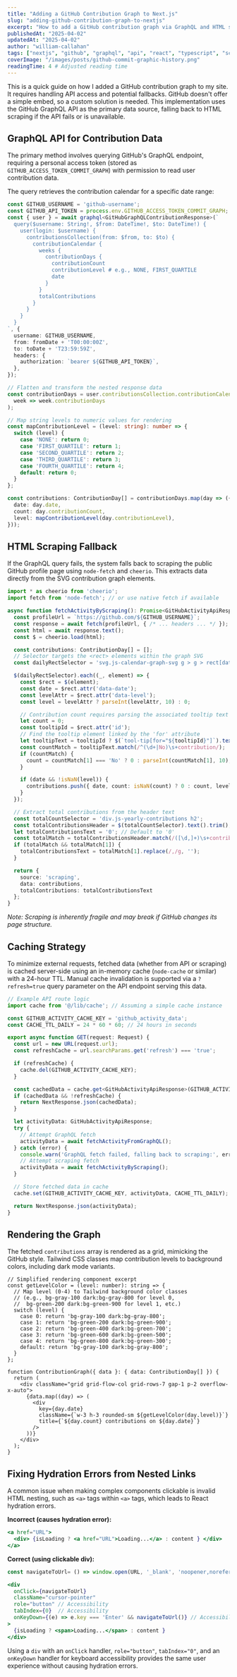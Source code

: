 ```yaml
---
title: "Adding a GitHub Contribution Graph to Next.js"
slug: "adding-github-contribution-graph-to-nextjs"
excerpt: "How to add a GitHub contribution graph via GraphQL and HTML scraping fallbacks, with caching and hydration fixes in Next.js."
publishedAt: "2025-04-02"
updatedAt: "2025-04-02"
author: "william-callahan"
tags: ["nextjs", "github", "graphql", "api", "react", "typescript", "scraping", "caching"]
coverImage: "/images/posts/github-commit-graphic-history.png"
readingTime: 4 # Adjusted reading time
---
```


This is a quick guide on how I added a GitHub contribution graph to my site. It requires handling API access and potential fallbacks. GitHub doesn't offer a simple embed, so a custom solution is needed. This implementation uses the GitHub GraphQL API as the primary data source, falling back to HTML scraping if the API fails or is unavailable.

## GraphQL API for Contribution Data

The primary method involves querying GitHub's GraphQL endpoint, requiring a personal access token (stored as `GITHUB_ACCESS_TOKEN_COMMIT_GRAPH`) with permission to read user contribution data.

The query retrieves the contribution calendar for a specific date range:

```typescript
const GITHUB_USERNAME = 'github-username';
const GITHUB_API_TOKEN = process.env.GITHUB_ACCESS_TOKEN_COMMIT_GRAPH;
const { user } = await graphql<GitHubGraphQLContributionResponse>(`
  query($username: String!, $from: DateTime!, $to: DateTime!) {
    user(login: $username) {
      contributionsCollection(from: $from, to: $to) {
        contributionCalendar {
          weeks {
            contributionDays {
              contributionCount
              contributionLevel # e.g., NONE, FIRST_QUARTILE
              date
            }
          }
          totalContributions
        }
      }
    }
  }
`, {
  username: GITHUB_USERNAME,
  from: fromDate + 'T00:00:00Z',
  to: toDate + 'T23:59:59Z',
  headers: {
    authorization: `bearer ${GITHUB_API_TOKEN}`,
  },
});

// Flatten and transform the nested response data
const contributionDays = user.contributionsCollection.contributionCalendar.weeks.flatMap(
  week => week.contributionDays
);

// Map string levels to numeric values for rendering
const mapContributionLevel = (level: string): number => {
  switch (level) {
    case 'NONE': return 0;
    case 'FIRST_QUARTILE': return 1;
    case 'SECOND_QUARTILE': return 2;
    case 'THIRD_QUARTILE': return 3;
    case 'FOURTH_QUARTILE': return 4;
    default: return 0;
  }
};

const contributions: ContributionDay[] = contributionDays.map(day => ({
  date: day.date,
  count: day.contributionCount,
  level: mapContributionLevel(day.contributionLevel),
}));

```

## HTML Scraping Fallback

If the GraphQL query fails, the system falls back to scraping the public GitHub profile page using `node-fetch` and `cheerio`. This extracts data directly from the SVG contribution graph elements.

```typescript
import * as cheerio from 'cheerio';
import fetch from 'node-fetch'; // or use native fetch if available

async function fetchActivityByScraping(): Promise<GitHubActivityApiResponse> {
  const profileUrl = `https://github.com/${GITHUB_USERNAME}`;
  const response = await fetch(profileUrl, { /* ... headers ... */ });
  const html = await response.text();
  const $ = cheerio.load(html);

  const contributions: ContributionDay[] = [];
  // Selector targets the <rect> elements within the graph SVG
  const dailyRectSelector = 'svg.js-calendar-graph-svg g > g > rect[data-date][data-level]';

  $(dailyRectSelector).each((_, element) => {
    const $rect = $(element);
    const date = $rect.attr('data-date');
    const levelAttr = $rect.attr('data-level');
    const level = levelAttr ? parseInt(levelAttr, 10) : 0;

    // Contribution count requires parsing the associated tooltip text
    let count = 0;
    const tooltipId = $rect.attr('id');
    // Find the tooltip element linked by the 'for' attribute
    let tooltipText = tooltipId ? $(`tool-tip[for="${tooltipId}"]`).text().trim() : '';
    const countMatch = tooltipText.match(/^(\d+|No)\s+contribution/);
    if (countMatch) {
      count = countMatch[1] === 'No' ? 0 : parseInt(countMatch[1], 10);
    }

    if (date && !isNaN(level)) {
      contributions.push({ date, count: isNaN(count) ? 0 : count, level });
    }
  });

  // Extract total contributions from the header text
  const totalCountSelector = 'div.js-yearly-contributions h2';
  const totalContributionsHeader = $(totalCountSelector).text().trim();
  let totalContributionsText = '0'; // Default to '0'
  const totalMatch = totalContributionsHeader.match(/([\d,]+)\s+contributions/i);
  if (totalMatch && totalMatch[1]) {
    totalContributionsText = totalMatch[1].replace(/,/g, '');
  }

  return {
    source: 'scraping',
    data: contributions,
    totalContributions: totalContributionsText
  };
}
```
*Note: Scraping is inherently fragile and may break if GitHub changes its page structure.*

## Caching Strategy

To minimize external requests, fetched data (whether from API or scraping) is cached server-side using an in-memory cache (`node-cache` or similar) with a 24-hour TTL. Manual cache invalidation is supported via a `?refresh=true` query parameter on the API endpoint serving this data.

```typescript
// Example API route logic
import cache from '@/lib/cache'; // Assuming a simple cache instance

const GITHUB_ACTIVITY_CACHE_KEY = 'github_activity_data';
const CACHE_TTL_DAILY = 24 * 60 * 60; // 24 hours in seconds

export async function GET(request: Request) {
  const url = new URL(request.url);
  const refreshCache = url.searchParams.get('refresh') === 'true';

  if (refreshCache) {
    cache.del(GITHUB_ACTIVITY_CACHE_KEY);
  }

  const cachedData = cache.get<GitHubActivityApiResponse>(GITHUB_ACTIVITY_CACHE_KEY);
  if (cachedData && !refreshCache) {
    return NextResponse.json(cachedData);
  }

  let activityData: GitHubActivityApiResponse;
  try {
    // Attempt GraphQL fetch
    activityData = await fetchActivityFromGraphQL();
  } catch (error) {
    console.warn('GraphQL fetch failed, falling back to scraping:', error);
    // Attempt scraping fetch
    activityData = await fetchActivityByScraping();
  }

  // Store fetched data in cache
  cache.set(GITHUB_ACTIVITY_CACHE_KEY, activityData, CACHE_TTL_DAILY);

  return NextResponse.json(activityData);
}
```

## Rendering the Graph

The fetched `contributions` array is rendered as a grid, mimicking the GitHub style. Tailwind CSS classes map contribution levels to background colors, including dark mode variants.

```tsx
// Simplified rendering component excerpt
const getLevelColor = (level: number): string => {
  // Map level (0-4) to Tailwind background color classes
  // (e.g., bg-gray-100 dark:bg-gray-800 for level 0,
  //  bg-green-200 dark:bg-green-900 for level 1, etc.)
  switch (level) {
    case 0: return 'bg-gray-100 dark:bg-gray-800';
    case 1: return 'bg-green-200 dark:bg-green-900';
    case 2: return 'bg-green-400 dark:bg-green-700';
    case 3: return 'bg-green-600 dark:bg-green-500';
    case 4: return 'bg-green-800 dark:bg-green-300';
    default: return 'bg-gray-100 dark:bg-gray-800';
  }
};

function ContributionGraph({ data }: { data: ContributionDay[] }) {
  return (
    <div className="grid grid-flow-col grid-rows-7 gap-1 p-2 overflow-x-auto">
      {data.map((day) => (
        <div
          key={day.date}
          className={`w-3 h-3 rounded-sm ${getLevelColor(day.level)}`}
          title={`${day.count} contributions on ${day.date}`}
        />
      ))}
    </div>
  );
}
```

## Fixing Hydration Errors from Nested Links

A common issue when making complex components clickable is invalid HTML nesting, such as `<a>` tags within `<a>` tags, which leads to React hydration errors.

**Incorrect (causes hydration error):**
```jsx
<a href="URL">
  <div> {isLoading ? <a href="URL">Loading...</a> : content } </div>
</a>
```

**Correct (using clickable div):**
```jsx
const navigateToUrl= () => window.open(URL, '_blank', 'noopener,noreferrer');

<div
  onClick={navigateToUrl}
  className="cursor-pointer"
  role="button" // Accessibility
  tabIndex={0}  // Accessibility
  onKeyDown={(e) => e.key === 'Enter' && navigateToUrl()} // Accessibility
>
  {isLoading ? <span>Loading...</span> : content }
</div>
```
Using a `div` with an `onClick` handler, `role="button"`, `tabIndex="0"`, and an `onKeyDown` handler for keyboard accessibility provides the same user experience without causing hydration errors.